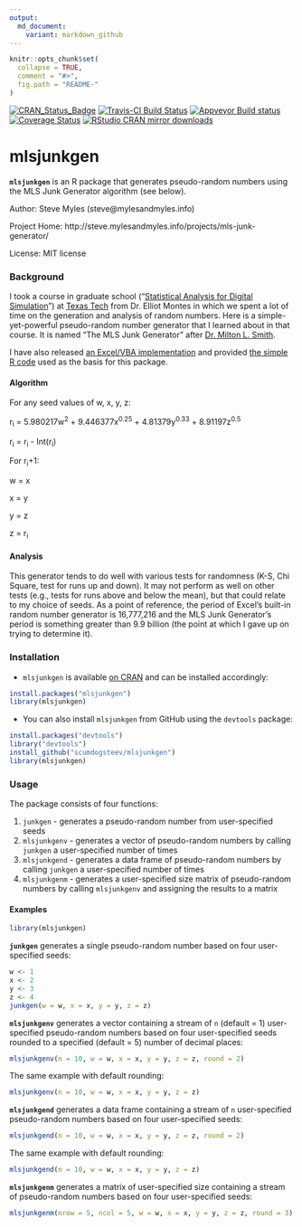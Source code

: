 ```yaml
---
output:
  md_document:
    variant: markdown_github
---
```


<!-- README.md is generated from README.Rmd. Please edit that file -->

```r
knitr::opts_chunk$set(
  collapse = TRUE,
  comment = "#>",
  fig.path = "README-"
)
```
[![CRAN_Status_Badge](http://www.r-pkg.org/badges/version/mlsjunkgen)](http://cran.r-project.org/package=mlsjunkgen) [![Travis-CI Build Status](https://travis-ci.org/scumdogsteev/mlsjunkgen.svg?branch=master)](https://travis-ci.org/scumdogsteev/mlsjunkgen) [![Appveyor Build status](https://ci.appveyor.com/api/projects/status/v083txy50uqi8t3e?svg=true)](https://ci.appveyor.com/project/scumdogsteev/mlsjunkgen) [![Coverage Status](https://img.shields.io/coveralls/scumdogsteev/mlsjunkgen.svg)](https://coveralls.io/r/mlsjunkgen/mlsjunkgen?branch=master) [![RStudio CRAN mirror downloads](http://cranlogs.r-pkg.org/badges/grand-total/mlsjunkgen)](http://cran.rstudio.com/web/packages/mlsjunkgen/index.html)

# mlsjunkgen

**`mlsjunkgen`** is an R package that generates pseudo-random numbers using the
MLS Junk Generator algorithm (see below).

Author:  Steve Myles (steve@mylesandmyles.info)

Project Home:  http://steve.mylesandmyles.info/projects/mls-junk-generator/ 

License:  MIT license 

### Background

I took a course in graduate school ("[Statistical Analysis for Digital 
Simulation](http://www.depts.ttu.edu/officialpublications/courses/ie.php#ie_5000)") 
at [Texas Tech](http://www.ttu.edu/) from Dr. Elliot Montes in which we spent a 
lot of time on the generation and analysis of random numbers.  Here is a 
simple-yet-powerful pseudo-random number generator that I learned about in that 
course.  It is named "The MLS Junk Generator" after [Dr. Milton L. 
Smith](http://www.depts.ttu.edu/ieweb/faculty/faculty.php?name=Milton%20Smith).

I have also released [an Excel/VBA 
implementation](https://github.com/scumdogsteev/mls-junk-generator) and provided 
[the simple R code](https://github.com/scumdogsteev/mls-junk-generatR) used as 
the basis for this package.

#### Algorithm

For any seed values of w, x, y, z:

r<sub>i</sub> = 5.980217w<sup>2</sup> + 9.446377x<sup>0.25</sup> + 
4.81379y<sup>0.33</sup> + 8.91197z<sup>0.5</sup>  

r<sub>i</sub> = r<sub>i</sub> - Int(r<sub>i</sub>)   

For r<sub>i</sub>+1:

w = x  
    
x = y  
    
y = z  
    
z = r<sub>i</sub>

#### Analysis

This generator tends to do well with various tests for randomness (K-S, Chi 
Square, test for runs up and down).  It may not perform as well on other tests 
(e.g., tests for runs above and below the mean), but that could relate to my 
choice of seeds.  As a point of reference, the period of Excel's built-in random 
number generator is 16,777,216 and the MLS Junk Generator's period is something 
greater than 9.9 billion (the point at which I gave up on trying to determine 
it).

### Installation

* `mlsjunkgen` is available [on CRAN](http://cran.r-project.org/web/packages/mlsjunkgen/index.html) and can be
installed accordingly:
```r
install.packages("mlsjunkgen")
library(mlsjunkgen)
```
* You can also install `mlsjunkgen` from GitHub using the `devtools` package:
```r
install.packages("devtools")
library("devtools")
install_github("scumdogsteev/mlsjunkgen")
library(mlsjunkgen)
```

### Usage

The package consists of four functions:

1. `junkgen` - generates a pseudo-random number from user-specified seeds
2. `mlsjunkgenv` - generates a vector of pseudo-random numbers by calling 
   `junkgen` a user-specified number of times
3. `mlsjunkgend` - generates a data frame of pseudo-random numbers by calling 
   `junkgen` a user-specified number of times
4. `mlsjunkgenm` - generates a user-specified size matrix of pseudo-random 
   numbers by calling `mlsjunkgenv` and assigning the results to a matrix
   
#### Examples

```r
library(mlsjunkgen)
```

**`junkgen`** generates a single pseudo-random number based on four user-specified
seeds:

```r
w <- 1
x <- 2
y <- 3
z <- 4
junkgen(w = w, x = x, y = y, z = z)
```

**`mlsjunkgenv`** generates a vector containing a stream of `n` (default = 1) 
user-specified pseudo-random numbers based on four user-specified seeds rounded 
to a specified (default = 5) number of decimal places:

```r
mlsjunkgenv(n = 10, w = w, x = x, y = y, z = z, round = 2)
```

The same example with default rounding:

```r
mlsjunkgenv(n = 10, w = w, x = x, y = y, z = z)
```

**`mlsjunkgend`** generates a data frame containing a stream of `n` user-specified
pseudo-random numbers based on four user-specified seeds:

```r
mlsjunkgend(n = 10, w = w, x = x, y = y, z = z, round = 2)
```

The same example with default rounding:

```r
mlsjunkgend(n = 10, w = w, x = x, y = y, z = z)
```

**`mlsjunkgenm`** generates a matrix of user-specified size containing a stream 
of pseudo-random numbers based on four user-specified seeds:

```r
mlsjunkgenm(nrow = 5, ncol = 5, w = w, x = x, y = y, z = z, round = 3)
```